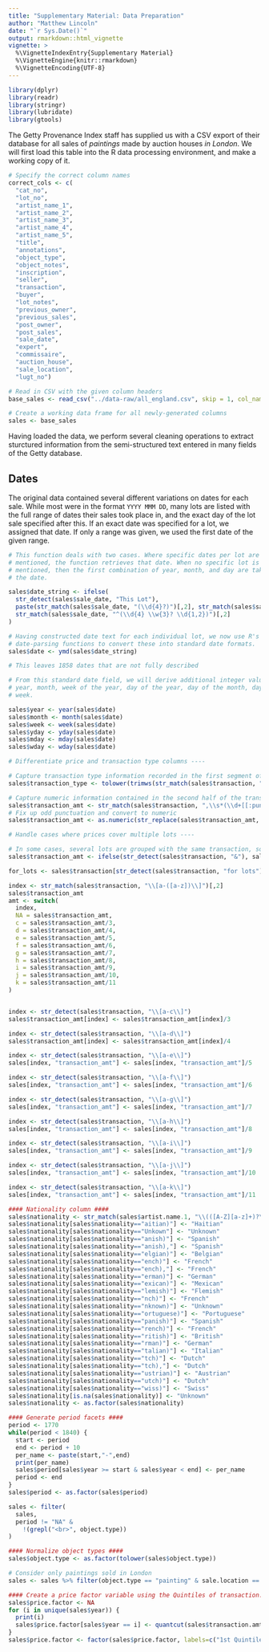```yaml
---
title: "Supplementary Material: Data Preparation"
author: "Matthew Lincoln"
date: "`r Sys.Date()`"
output: rmarkdown::html_vignette
vignette: >
  %\VignetteIndexEntry{Supplementary Material}
  %\VignetteEngine{knitr::rmarkdown}
  %\VignetteEncoding{UTF-8}
---
```

```r
library(dplyr)
library(readr)
library(stringr)
library(lubridate)
library(gtools)
```

The Getty Provenance Index staff has supplied us with a CSV export of their
database for all sales of _paintings_ made by auction houses _in London_. We
will first load this table into the R data processing environment, and make a
working copy of it.

```r
# Specify the correct column names
correct_cols <- c(
  "cat_no",
  "lot_no",
  "artist_name_1",
  "artist_name_2",
  "artist_name_3",
  "artist_name_4",
  "artist_name_5",
  "title",
  "annotations",
  "object_type",
  "object_notes",
  "inscription",
  "seller",
  "transaction",
  "buyer",
  "lot_notes",
  "previous_owner",
  "previous_sales",
  "post_owner",
  "post_sales",
  "sale_date",
  "expert",
  "commissaire",
  "auction_house",
  "sale_location",
  "lugt_no")

# Read in CSV with the given column headers
base_sales <- read_csv("../data-raw/all_england.csv", skip = 1, col_names = correct_cols, col_types = "cccccccccccccccccccccccccc")

# Create a working data frame for all newly-generated columns
sales <- base_sales
```

Having loaded the data, we perform several cleaning operations to extract sturctured information from the semi-structured text entered in many fields of the Getty database.

## Dates

The original data contained several different variations on dates for each sale.
While most were in the format `YYYY MMM DD`, many lots are listed with the full
range of dates their sales took place in, and the exact day of the lot sale
specified after this. If an exact date was specified for a lot, we assigned that
date. If only a range was given, we used the first date of the given range.

```r
# This function deals with two cases. Where specific dates per lot are
# mentioned, the function retrieves that date. When no specific lot is
# mentioned, then the first combination of year, month, and day are taken to be
# the date.

sales$date_string <- ifelse(
  str_detect(sales$sale_date, "This Lot"),
  paste(str_match(sales$sale_date, "(\\d{4}?)")[,2], str_match(sales$sale_date, "This Lot: (.{6})")[,2], sep = " "),
  str_match(sales$sale_date, "^(\\d{4} \\w{3}? \\d{1,2})")[,2]
)

# Having constructed date text for each individual lot, we now use R's
# date-parsing functions to convert these into standard date formats.
sales$date <- ymd(sales$date_string)

# This leaves 1858 dates that are not fully described

# From this standard date field, we will derive additional integer values for
# year, month, week of the year, day of the year, day of the month, day of the
# week.

sales$year <- year(sales$date)
sales$month <- month(sales$date)
sales$week <- week(sales$date)
sales$yday <- yday(sales$date)
sales$mday <- mday(sales$date)
sales$wday <- wday(sales$date)
```

```r
# Differentiate price and transaction type columns ----

# Capture transaction type information recorded in the first segment of the transaction column
sales$transaction_type <- tolower(trimws(str_match(sales$transaction, "^([A-Za-z ]+)")[,2]))

# Capture numeric information contained in the second half of the transaction column
sales$transaction_amt <- str_match(sales$transaction, ",\\s*(\\d+[[:punct:]]?\\d*)")[,2]
# Fix up odd punctuation and convert to numeric
sales$transaction_amt <- as.numeric(str_replace(sales$transaction_amt, "[[:punct:]]", "."))

# Handle cases where prices cover multiple lots ----

# In some cases, several lots are grouped with the same transaction, so the same price has been assigned to multiple lots. This is marked one of several ways in the documentation
sales$transaction_amt <- ifelse(str_detect(sales$transaction, "&"), sales$transaction_amt/2, sales$transaction_amt)

for_lots <- sales$transaction[str_detect(sales$transaction, "for lots")]

index <- str_match(sales$transaction, "\\[a-([a-z])\\]")[,2]
sales$transaction_amt 
amt <- switch(
  index,
  NA = sales$transaction_amt,
  c = sales$transaction_amt/3,
  d = sales$transaction_amt/4,
  e = sales$transaction_amt/5,
  f = sales$transaction_amt/6,
  g = sales$transaction_amt/7,
  h = sales$transaction_amt/8,
  i = sales$transaction_amt/9,
  j = sales$transaction_amt/10,
  k = sales$transaction_amt/11
)


index <- str_detect(sales$transaction, "\\[a-c\\]")
sales$transaction_amt[index] <- sales$transaction_amt[index]/3

index <- str_detect(sales$transaction, "\\[a-d\\]")
sales$transaction_amt[index] <- sales$transaction_amt[index]/4

index <- str_detect(sales$transaction, "\\[a-e\\]")
sales[index, "transaction_amt"] <- sales[index, "transaction_amt"]/5

index <- str_detect(sales$transaction, "\\[a-f\\]")
sales[index, "transaction_amt"] <- sales[index, "transaction_amt"]/6

index <- str_detect(sales$transaction, "\\[a-g\\]")
sales[index, "transaction_amt"] <- sales[index, "transaction_amt"]/7

index <- str_detect(sales$transaction, "\\[a-h\\]")
sales[index, "transaction_amt"] <- sales[index, "transaction_amt"]/8

index <- str_detect(sales$transaction, "\\[a-i\\]")
sales[index, "transaction_amt"] <- sales[index, "transaction_amt"]/9

index <- str_detect(sales$transaction, "\\[a-j\\]")
sales[index, "transaction_amt"] <- sales[index, "transaction_amt"]/10

index <- str_detect(sales$transaction, "\\[a-k\\]")
sales[index, "transaction_amt"] <- sales[index, "transaction_amt"]/11

#### Nationality column ####
sales$nationality <- str_match(sales$artist.name.1, "\\(([A-Z][a-z]+)?\\)")[,2]
sales$nationality[sales$nationality=="aitian)"] <- "Haitian"
sales$nationality[sales$nationality=="Unkown"] <- "Unknown"
sales$nationality[sales$nationality=="anish)"] <- "Spanish"
sales$nationality[sales$nationality=="anish),"] <- "Spanish"
sales$nationality[sales$nationality=="elgian)"] <- "Belgian"
sales$nationality[sales$nationality=="ench)"] <- "French"
sales$nationality[sales$nationality=="ench),"] <- "French"
sales$nationality[sales$nationality=="erman)"] <- "German"
sales$nationality[sales$nationality=="exican)"] <- "Mexican"
sales$nationality[sales$nationality=="lemish)"] <- "Flemish"
sales$nationality[sales$nationality=="nch)"] <- "French"
sales$nationality[sales$nationality=="nknown)"] <- "Unknown"
sales$nationality[sales$nationality=="ortuguese)"] <- "Portuguese"
sales$nationality[sales$nationality=="panish)"] <- "Spanish"
sales$nationality[sales$nationality=="rench)"] <- "French"
sales$nationality[sales$nationality=="ritish)"] <- "British"
sales$nationality[sales$nationality=="rman)"] <- "German"
sales$nationality[sales$nationality=="talian)"] <- "Italian"
sales$nationality[sales$nationality=="tch)"] <- "Dutch"
sales$nationality[sales$nationality=="tch),"] <- "Dutch"
sales$nationality[sales$nationality=="ustrian)"] <- "Austrian"
sales$nationality[sales$nationality=="utch)"] <- "Dutch"
sales$nationality[sales$nationality=="wiss)"] <- "Swiss"
sales$nationality[is.na(sales$nationality)] <- "Unknown"
sales$nationality <- as.factor(sales$nationality)

#### Generate period facets ####
period <- 1770
while(period < 1840) {
  start <- period
  end <- period + 10
  per_name <- paste(start,"-",end)
  print(per_name)
  sales$period[sales$year >= start & sales$year < end] <- per_name
  period <- end
}
sales$period <- as.factor(sales$period)

sales <- filter(
  sales,
  period != "NA" &
    !(grepl("<br>", object.type))
)

#### Normalize object types ####
sales$object.type <- as.factor(tolower(sales$object.type))

# Consider only paintings sold in London
sales <- sales %>% filter(object.type == "painting" & sale.location == "London, England")

#### Create a price factor variable using the Quintiles of transaction.amt ####
sales$price.factor <- NA
for (i in unique(sales$year)) {
  print(i)
  sales$price.factor[sales$year == i] <- quantcut(sales$transaction.amt[sales$year == i], q=seq(0, 1, by=0.2))
}
sales$price.factor <- factor(sales$price.factor, labels=c("1st Quintile", "2nd Quintile", "3rd Quintile", "4th Quintile", "5th Quintile"))
```
